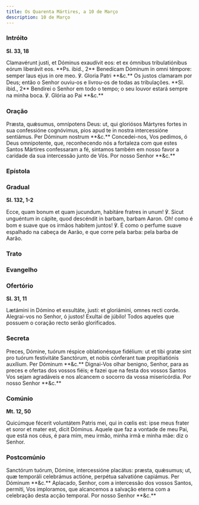 ```yaml
---
title: Os Quarenta Mártires, a 10 de Março
description: 10 de Março
---
```


### Intróito

**Sl. 33, 18**

<div class="side-by-side not-content">
  <span>
    Clamavérunt justi, et Dóminus exaudívit eos: et ex ómnibus tribulatiónibus
    eórum liberávit eos. **Ps. ibid., 2** Benedícam Dóminum in omni témpore:
    semper laus ejus in ore meo. ℣. Gloria Patri **&c.**
  </span>
  <span>
    Os justos clamaram por Deus; então o Senhor ouviu-os e livrou-os de todas as
    tribulações. **Sl. ibid., 2** Bendirei o Senhor em todo o tempo; o seu
    louvor estará sempre na minha boca. ℣. Glória ao Pai **&c.**
  </span>
</div>

### Oração

<div class="side-by-side not-content">
  <span>
    Præsta, quǽsumus, omnípotens Deus: ut, qui gloriósos Mártyres fortes in sua
    confessióne cognóvimus, pios apud te in nostra intercessióne sentiámus. Per
    Dóminum nostrum **&c.**
  </span>
  <span>
    Concedei-nos, Vos pedimos, ó Deus omnipotente, que, reconhecendo nós a
    fortaleza com que estes Santos Mártires confessaram a fé, sintamos também em
    nosso favor a caridade da sua intercessão junto de Vós. Por nosso Senhor
    **&c.**
  </span>
</div>

### Epístola


<LinkCard
  href="/missal/santos/01-10#epístola"
  title="S. S. Fabião e Sebastião, Márts"
/>

### Gradual

**Sl. 132, 1-2**

<div class="side-by-side not-content">
  <span>
    Ecce, quam bonum et quam jucundum, habitáre fratres in unum! ℣. Sicut
    unguéntum in cápite, quod descéndit in barbam, barbam Aaron.
  </span>
  <span>
    Oh! como é bom e suave que os irmãos habitem juntos! ℣. É como o perfume
    suave espalhado na cabeça de Aarão, e que corre pela barba: pela barba de
    Aarão.
  </span>
</div>

### Trato

<LinkCard
  href="/missal/comum/6muitosmartires1#trato"
  title="Muitos Mártires - Missa Intret in"
/>

### Evangelho

<LinkCard
  href="/missal/comum/6muitosmartires1#evangelho"
  title="Muitos Mártires - Missa Intret in"
/>

### Ofertório

**Sl. 31, 11**

<div class="side-by-side not-content">
  <span>
    Lætámini in Dómino et exsultáte, justi: et gloriámini, omnes recti corde.
  </span>
  <span>
    Alegrai-vos no Senhor, ó justos! Exultai de júbilo! Todos aqueles que
    possuem o coração recto serão glorificados.
  </span>
</div>

### Secreta

<div class="side-by-side not-content">
  <span>
    Preces, Dómine, tuórum réspice oblationésque fidélium: ut et tibi gratæ sint
    pro tuórum festivitáte Sanctórum, et nobis cónferant tuæ propitiatiónis
    auxílium. Per Dóminum **&c.**
  </span>
  <span>
    Dignai-Vos olhar benigno, Senhor, para as preces e ofertas dos vossos fiéis;
    e fazei que na festa dos vossos Santos Vos sejam agradáveis e nos alcancem o
    socorro da vossa misericórdia. Por nosso Senhor **&c.**
  </span>
</div>

### Comúnio

**Mt. 12, 50**

<div class="side-by-side not-content">
  <span>
    Quicúmque fécerit voluntátem Patris mei, qui in cœlis est: ipse meus frater
    et soror et mater est, dicit Dóminus.
  </span>
  <span>
    Aquele que faz a vontade de meu Pai, que está nos céus, é para mim, meu
    irmão, minha irmã e minha mãe: diz o Senhor.
  </span>
</div>

### Postcomúnio

<div class="side-by-side not-content">
  <span>
    Sanctórum tuórum, Dómine, intercessióne placátus: præsta, quǽsumus; ut, quæ
    temporáli celebrámus actióne, perpétua salvatióne capiámus. Per Dóminum
    **&c.**
  </span>
  <span>
    Aplacado, Senhor, com a intercessão dos vossos Santos, permiti, Vos
    imploramos, que alcancemos a salvação eterna com a celebração desta acção
    temporal. Por nosso Senhor **&c.**
  </span>
</div>

